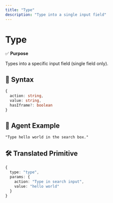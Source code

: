 ```yaml
---
title: "Type"
description: "Type into a single input field"
---
```


# Type

✅ **Purpose**

Types into a specific input field (single field only).

## 🧩 Syntax

```typescript
{
  action: string,
  value: string,
  hasIframe?: boolean
}
```

## 💬 Agent Example

```
"Type hello world in the search box."
```

## 🛠️ Translated Primitive

```typescript
{
  type: "type",
  params: {
    action: "Type in search input",
    value: "hello world"
  }
}
```
